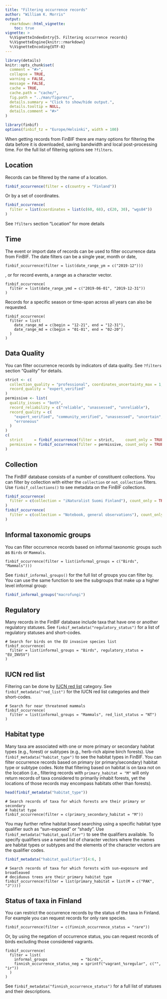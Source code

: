 ```yaml
---
title: "Filtering occurrence records"
author: "William K. Morris"
output: 
  rmarkdown::html_vignette:
    toc: true
vignette: >
  %\VignetteIndexEntry{5. Filtering occurrence records}
  %\VignetteEngine{knitr::rmarkdown}
  %\VignetteEncoding{UTF-8}
---
```


```r
library(details)
knitr::opts_chunk$set(
  comment = "#>",
  collapse = TRUE,
  warning = FALSE,
  message = FALSE,
  cache = TRUE,
  cache.path = "cache/",
  fig.path = "../man/figures/",
  details.summary = "Click to show/hide output.",
  details.tooltip = NULL,
  details.comment = "#>"
)

library(finbif)
options(finbif_tz = "Europe/Helsinki", width = 100)
```
When getting records from FinBIF there are many options for filtering the data
before it is downloaded, saving bandwidth and local post-processing time. For
the full list of filtering options see `?filters`.

## Location
Records can be filtered by the name of a location.
```r
finbif_occurrence(filter = c(country = "Finland"))
```

Or by a set of coordinates.
```r
finbif_occurrence(
  filter = list(coordinates = list(c(60, 68), c(20, 30), "wgs84"))
)
```

See `?filters` section "Location" for more details

## Time
The event or import date of records can be used to filter occurrence data from
FinBIF. The date filters can be a single year, month or date,
```details
finbif_occurrence(filter = list(date_range_ym = c("2019-12")))
```
, or for record events, a range as a character vector.
```details
finbif_occurrence(
  filter = list(date_range_ymd = c("2019-06-01", "2019-12-31"))
)
```

Records for a specific season or time-span across all years can also be
requested.
```details
finbif_occurrence(
  filter = list(
    date_range_md = c(begin = "12-21", end = "12-31"),
    date_range_md = c(begin = "01-01", end = "02-20")
  )
)
```

## Data Quality
You can filter occurrence records by indicators of data quality. See `?filters`
section "Quality" for details.
```r
strict <- c(
  collection_quality = "professional", coordinates_uncertainty_max = 1,
  record_quality = "expert_verified"
)
permissive <- list(
  quality_issues = "both",
  record_reliability = c("reliable", "unassessed", "unreliable"),
  record_quality = c(
    "expert_verified", "community_verified", "unassessed", "uncertain",
    "erroneous"
  )
)
c(
  strict     = finbif_occurrence(filter = strict,     count_only = TRUE),
  permissive = finbif_occurrence(filter = permissive, count_only = TRUE)
)
```

## Collection
The FinBIF database consists of a number of constituent collections. You can
filter by collection with either the `collection` or `not_collection` filters.
Use `finbif_collections()` to see metadata on the FinBIF collections.
```r
finbif_occurrence(
  filter = c(collection = "iNaturalist Suomi Finland"), count_only = TRUE
)
finbif_occurrence(
  filter = c(collection = "Notebook, general observations"), count_only = TRUE
)
```

## Informal taxonomic groups
You can filter occurrence records based on informal taxonomic groups such as
`Birds` or `Mammals`.
```details
finbif_occurrence(filter = list(informal_groups = c("Birds", "Mammals")))
```

See `finbif_informal_groups()` for the full list of groups you can filter by.
You can use the same function to see the subgroups that make up a higher
level informal group:
```r
finbif_informal_groups("macrofungi")
```

## Regulatory 
Many records in the FinBIF database include taxa that have one or another
regulatory statuses. See `finbif_metadata("regulatory_status")` for a list of
regulatory statuses and short-codes.
```details
# Search for birds on the EU invasive species list
finbif_occurrence(
  filter = list(informal_groups = "Birds", regulatory_status = "EU_INVSV")
)
```

## IUCN red list
Filtering can be done by [IUCN red list](https://punainenkirja.laji.fi/)
category. See `finbif_metadata("red_list")` for the IUCN red list categories and
their short-codes.
```details
# Search for near threatened mammals
finbif_occurrence(
  filter = list(informal_groups = "Mammals", red_list_status = "NT")
)
```

## Habitat type
Many taxa are associated with one or more primary or secondary habitat types
(e.g., forest) or subtypes (e.g., herb-rich alpine birch forests). Use
`finbif_metadata("habitat_type")` to see the habitat types in FinBIF. You can
filter occurrence records based on primary (or primary/secondary) habitat type
or subtype codes. Note that filtering based on habitat is on taxa not on the
location (i.e., filtering records with `primary_habitat = "M"` will only return
records of taxa considered to primarily inhabit forests, yet the locations of
those records may encompass habitats other than forests).
```r
head(finbif_metadata("habitat_type"))
```
```details
# Search records of taxa for which forests are their primary or secondary
# habitat type
finbif_occurrence(filter = c(primary_secondary_habitat = "M"))
```

You may further refine habitat based searching using a specific habitat type
qualifier such as "sun-exposed" or "shady". Use
`finbif_metadata("habitat_qualifier")` to see the qualifiers available. To
specify qualifiers use a named list of character vectors where the names are
habitat types or subtypes and the elements of the character vectors are the
qualifier codes.
```r
finbif_metadata("habitat_qualifier")[4:6, ]
```
```details
# Search records of taxa for which forests with sun-exposure and broadleaved
# deciduous trees are their primary habitat type
finbif_occurrence(filter = list(primary_habitat = list(M = c("PAK", "J"))))
```

## Status of taxa in Finland
You can restrict the occurrence records by the status of the taxa in Finland.
For example you can request records for only rare species.
```details
finbif_occurrence(filter = c(finnish_occurrence_status = "rare"))
```
Or, by using the negation of occurrence status, you can request records of birds
excluding those considered vagrants.
```details
finbif_occurrence(
  filter = list(
    informal_groups               = "birds",
    finnish_occurrence_status_neg = sprintf("vagrant_%sregular", c("", "ir"))
  )
)
```

See `finbif_metadata("finnish_occurrence_status")` for a full list of statuses
and their descriptions.
